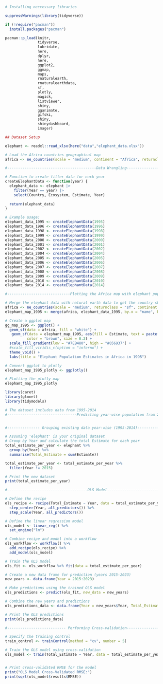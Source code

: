 ```r
# Installing neccessary libraries 

suppressWarnings(library(tidyverse))

if (!require("pacman")) 
  install.packages("pacman")

pacman::p_load(knitr,
               tidyverse,
               lubridate,
               here,
               dplyr,
               here,
               ggplot2,
               ggmap,
               maps,
               rnaturalearth,
               rnaturalearthdata,
               sf,
               plotly,
               magick,
               listviewer,
               shiny,
               gganimate,
               gifski,
               shiny,
               shinydashboard,
               imager)
```



```r
## Dataset Setup

elephant <- readxl::read_xlsx(here("data","elephant_data.xlsx"))
```


```r

# Load the Africa countries geographical map
africa <- ne_countries(scale = "medium", continent = "Africa", returnclass = "sf")

```


```r
#-----------------------------------------Data Wrangling---------------------------------------------

# Function to create filter data for each year
createElephantData <- function(year) {
  elephant_data <- elephant |>
    filter(Year == year) |>
    select(Country, Ecosystem, Estimate, Year)
  
  return(elephant_data)
}

# Example usage:
elephant_data_1995 <- createElephantData(1995)
elephant_data_1996 <- createElephantData(1996)
elephant_data_1998 <- createElephantData(1998)
elephant_data_1999 <- createElephantData(1999)
elephant_data_2000 <- createElephantData(2000)
elephant_data_2001 <- createElephantData(2001)
elephant_data_2002 <- createElephantData(2002)
elephant_data_2004 <- createElephantData(2004)
elephant_data_2005 <- createElephantData(2005)
elephant_data_2006 <- createElephantData(2006)
elephant_data_2007 <- createElephantData(2007)
elephant_data_2008 <- createElephantData(2008)
elephant_data_2009 <- createElephantData(2009)
elephant_data_2010 <- createElephantData(2010)
elephant_data_2014 <- createElephantData(2014)
```

```r
#-----------------------------Plotting the Africa map with elephant population-------------------------------

# Merge the elephant data with natural earth data to get the country shapes
africa <- ne_countries(scale = "medium", returnclass = "sf", continent = "Africa")
elephant_map_1995 <- merge(africa, elephant_data_1995, by.x = "name", by.y = "Country")

# Create a ggplot map
gg_map_1995 <- ggplot() +
  geom_sf(data = africa, fill = "white") +
   geom_sf(data = elephant_map_1995, aes(fill = Estimate, text = paste("Country: ", name)),
          color = "brown", size = 0.2) +
  scale_fill_gradient(low = "#7EB480", high = "#056937") +
  #scale_fill_viridis_c(option = "inferno") +
  theme_void() +
  labs(title = "Elephant Population Estimates in Africa in 1995")

# Convert ggplot to plotly
elephant_map_1995_plotly <- ggplotly()

# Plotting the plotly map
elephant_map_1995_plotly
```


```r


library(caret)
library(glmnet)
library(tidymodels)

# The dataset includes data from 1995-2014
#--------------------------------Predicting year-wise population from 2015-2023--------------------------------


#--------------- Grouping existing data year-wise (1995-2014)-------------------

# Assuming 'elephant' is your original dataset
# Group by Year and calculate the total Estimate for each year
total_estimate_per_year <- elephant %>%
  group_by(Year) %>%
  summarise(Total_Estimate = sum(Estimate))

total_estimate_per_year <- total_estimate_per_year %>%
  filter(Year != 2015)

# Print the new dataset
print(total_estimate_per_year)

#-------------------------------------OLS Model---------------------------------------

# Define the recipe
ols_recipe <- recipe(Total_Estimate ~ Year, data = total_estimate_per_year) %>%
  step_center(Year, all_predictors()) %>%
  step_scale(Year, all_predictors())

# Define the linear regression model
ols_model <- linear_reg() %>%
  set_engine("lm")

# Combine recipe and model into a workflow
ols_workflow <- workflow() %>%
  add_recipe(ols_recipe) %>%
  add_model(ols_model)

# Train the OLS model
ols_fit <- ols_workflow %>% fit(data = total_estimate_per_year)

# Create a new data frame for prediction (years 2015-2023)
new_years <- data.frame(Year = 2015:2023)

# Make predictions using the trained OLS model
ols_predictions <- predict(ols_fit, new_data = new_years)

# Combine the new years and predictions
ols_predictions_data <- data.frame(Year = new_years$Year, Total_Estimate = ols_predictions$.pred)

# Print the OLS predictions
print(ols_predictions_data)


```


```r
#--------------------------- Performing Cross-validation-------------------------------

# Specify the training control
train_control <- trainControl(method = "cv", number = 5)

# Train the OLS model using cross-validation
ols_model <- train(Total_Estimate ~ Year, data = total_estimate_per_year, method = "lm", trControl = train_control)


# Print cross-validated RMSE for the model
print("OLS Model Cross-Validated RMSE:")
print(sqrt(ols_model$results$RMSE))


```
